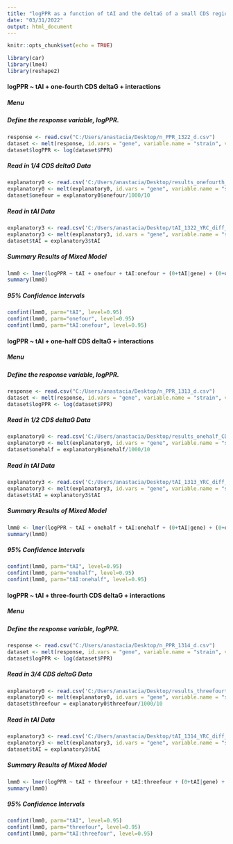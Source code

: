 ```yaml
---
title: "logPPR as a function of tAI and the deltaG of a small CDS region"
date: "03/31/2022"
output: html_document
---
```


```r
knitr::opts_chunk$set(echo = TRUE)
```

```r
library(car)
library(lme4)
library(reshape2)
```


#### logPPR ~ tAI + one-fourth CDS deltaG + interactions {.tabset .tabset-dropdown}
##### Menu
##### Define the response variable, logPPR.
```r
response <- read.csv("C:/Users/anastacia/Desktop/n_PPR_1322_d.csv")
dataset <- melt(response, id.vars = "gene", variable.name = "strain", value.name = "PPR")
dataset$logPPR <- log(dataset$PPR)
```

##### Read in 1/4 CDS deltaG Data
```r
explanatory0 <- read.csv('C:/Users/anastacia/Desktop/results_onefourth_CDS_40_1322.csv')
explanatory0 <- melt(explanatory0, id.vars = "gene", variable.name = "strain", value.name = "onefour")
dataset$onefour = explanatory0$onefour/1000/10
```

##### Read in tAI Data
```r
explanatory3 <- read.csv('C:/Users/anastacia/Desktop/tAI_1322_YRC_diff_d.csv')
explanatory3 <- melt(explanatory3, id.vars = "gene", variable.name = "strain", value.name = "tAI")
dataset$tAI = explanatory3$tAI
```

##### Summary Results of Mixed Model
``` r
lmm0 <- lmer(logPPR ~ tAI + onefour + tAI:onefour + (0+tAI|gene) + (0+onefour|gene) + (1|gene), data=dataset, REML = FALSE, control = lmerControl(optimizer="bobyqa", optCtrl=list(maxfun=1e5)))
summary(lmm0)
```

##### 95% Confidence Intervals
``` r
confint(lmm0, parm="tAI", level=0.95)
confint(lmm0, parm="onefour", level=0.95)
confint(lmm0, parm="tAI:onefour", level=0.95)
```



#### logPPR ~ tAI + one-half CDS deltaG + interactions {.tabset .tabset-dropdown}
##### Menu
##### Define the response variable, logPPR.
```r
response <- read.csv("C:/Users/anastacia/Desktop/n_PPR_1313_d.csv")
dataset <- melt(response, id.vars = "gene", variable.name = "strain", value.name = "PPR")
dataset$logPPR <- log(dataset$PPR)
```

##### Read in 1/2 CDS deltaG Data
```r
explanatory0 <- read.csv('C:/Users/anastacia/Desktop/results_onehalf_CDS_40_1313.csv')
explanatory0 <- melt(explanatory0, id.vars = "gene", variable.name = "strain", value.name = "onehalf")
dataset$onehalf = explanatory0$onehalf/1000/10
```


##### Read in tAI Data
```r
explanatory3 <- read.csv('C:/Users/anastacia/Desktop/tAI_1313_YRC_diff_d.csv')
explanatory3 <- melt(explanatory3, id.vars = "gene", variable.name = "strain", value.name = "tAI")
dataset$tAI = explanatory3$tAI
```

##### Summary Results of Mixed Model
``` r
lmm0 <- lmer(logPPR ~ tAI + onehalf + tAI:onehalf + (0+tAI|gene) + (0+onehalf|gene) + (1|gene), data=dataset, REML = FALSE, control = lmerControl(optimizer="bobyqa", optCtrl=list(maxfun=1e5)))
summary(lmm0)
```
##### 95% Confidence Intervals
``` r
confint(lmm0, parm="tAI", level=0.95)
confint(lmm0, parm="onehalf", level=0.95)
confint(lmm0, parm="tAI:onehalf", level=0.95)
```

#### logPPR ~ tAI + three-fourth CDS deltaG  + interactions {.tabset .tabset-dropdown}
##### Menu
##### Define the response variable, logPPR.
```r
response <- read.csv("C:/Users/anastacia/Desktop/n_PPR_1314_d.csv")
dataset <- melt(response, id.vars = "gene", variable.name = "strain", value.name = "PPR")
dataset$logPPR <- log(dataset$PPR)
```

##### Read in 3/4 CDS deltaG Data
```r
explanatory0 <- read.csv('C:/Users/anastacia/Desktop/results_threefourth_CDS_40_1314.csv')
explanatory0 <- melt(explanatory0, id.vars = "gene", variable.name = "strain", value.name = "threefour")
dataset$threefour = explanatory0$threefour/1000/10
```


##### Read in tAI Data
```r
explanatory3 <- read.csv('C:/Users/anastacia/Desktop/tAI_1314_YRC_diff_d.csv')
explanatory3 <- melt(explanatory3, id.vars = "gene", variable.name = "strain", value.name = "tAI")
dataset$tAI = explanatory3$tAI
```

##### Summary Results of Mixed Model
``` r
lmm0 <- lmer(logPPR ~ tAI + threefour + tAI:threefour + (0+tAI|gene) + (0+threefour|gene) + (1|gene), data=dataset, REML = FALSE, control = lmerControl(optimizer="bobyqa", optCtrl=list(maxfun=1e5)))
summary(lmm0)
```

##### 95% Confidence Intervals
``` r
confint(lmm0, parm="tAI", level=0.95)
confint(lmm0, parm="threefour", level=0.95)
confint(lmm0, parm="tAI:threefour", level=0.95)
```